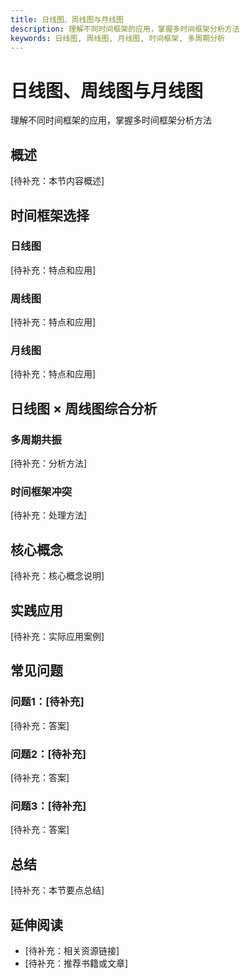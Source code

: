 ```yaml
---
title: 日线图、周线图与月线图
description: 理解不同时间框架的应用，掌握多时间框架分析方法
keywords: 日线图, 周线图, 月线图, 时间框架, 多周期分析
---
```


# 日线图、周线图与月线图

理解不同时间框架的应用，掌握多时间框架分析方法

## 概述

[待补充：本节内容概述]

## 时间框架选择

### 日线图
[待补充：特点和应用]

### 周线图
[待补充：特点和应用]

### 月线图
[待补充：特点和应用]

## 日线图 × 周线图综合分析

### 多周期共振
[待补充：分析方法]

### 时间框架冲突
[待补充：处理方法]

## 核心概念

[待补充：核心概念说明]

## 实践应用

[待补充：实际应用案例]

## 常见问题

### 问题1：[待补充]
[待补充：答案]

### 问题2：[待补充]
[待补充：答案]

### 问题3：[待补充]
[待补充：答案]

## 总结

[待补充：本节要点总结]

## 延伸阅读

- [待补充：相关资源链接]
- [待补充：推荐书籍或文章]
